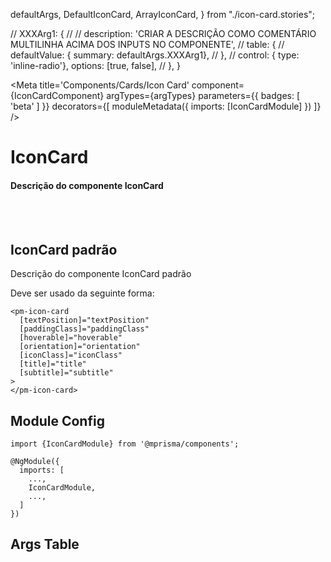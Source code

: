   defaultArgs,
  DefaultIconCard,
  ArrayIconCard,
} from "./icon-card.stories";

  // XXXArg1: {
  //   // description: 'CRIAR A DESCRIÇÃO COMO COMENTÁRIO MULTILINHA ACIMA DOS INPUTS NO COMPONENTE',
  //   table: {
  //     defaultValue: { summary: defaultArgs.XXXArg1},
  //   },
  //   control: { type: 'inline-radio'}, options: [true, false],
  // },
}

<Meta
  title='Components/Cards/Icon Card'
  component={IconCardComponent}
  argTypes={argTypes}
  parameters={{ badges: [ 'beta' ] }}
  decorators={[
    moduleMetadata({
      imports: [IconCardModule]
    })
  ]}
/>


# IconCard

#### Descrição do componente IconCard

<br/>
<br/>

## IconCard padrão

Descrição do componente IconCard padrão

Deve ser usado da seguinte forma:

```
<pm-icon-card
  [textPosition]="textPosition"
  [paddingClass]="paddingClass"
  [hoverable]="hoverable"
  [orientation]="orientation"
  [iconClass]="iconClass"
  [title]="title"
  [subtitle]="subtitle"
>
</pm-icon-card>
```

<Canvas>
  <Story name='Default' story={DefaultIconCard} />
  <Story name='Array Cards' story={ArrayIconCard} />
</Canvas>

## Module Config

```
import {IconCardModule} from '@mprisma/components';

@NgModule({
  imports: [
    ...,
    IconCardModule,
    ...,
  ]
})
```

## Args Table

<ArgsTable story='Default'/>
